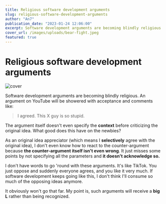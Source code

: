 ```yaml
---
title: Religious software development arguments
slug: religious-software-development-arguments
author: "An7"
publication_date: "2023-01-24 12:06:00"
excerpt: Software development arguments are becoming blindly religious.
cover_url: /images/uploads/bear-fight.jpeg
featured: true
---
```


# Religious software development arguments

![cover](/images/uploads/bear-fight.jpeg)

Software development arguments are becoming blindly religious. An argument on YouTube will be showered with acceptance and comments like:

> I agreed. This X guy is so stupid.

The argument itself doesn't even specify the **context** before criticizing the original idea. What good does this have on the newbies?

<YouTube id="4fp1B8YFzO4" />

As an original idea appreciator (which means I **selectively** agree with the original idea), I don't even know how to react to the counter-argument because **the counter-argument itself isn't even wrong**. It just misses some points by not specifying all the parameters and **it doesn't acknowledge so.**

I don't have words to go 'round with these arguments. It's like TikTok. You just oppose and suddenly everyone agrees, and you like it very much. If software development keeps going like this, I don't think I'll consume so much of the opposing ideas anymore.

It obviously won't go that far. My point is, such arguments will receive a **big L** rather than being recognized.
